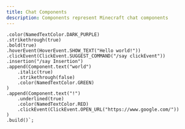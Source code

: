 ```yaml
---
title: Chat Components
description: Components represent Minecraft chat components
---
```



    .color(NamedTextColor.DARK_PURPLE)
    .strikethrough(true)
    .bold(true)
    .hoverEvent(HoverEvent.SHOW_TEXT("Hello world!"))
    .clickEvent(ClickEvent.SUGGEST_COMMAND("/say clickEvent"))
    .insertion("/say Insertion")
    .append(Component.text("world")
        .italic(true)
        .strikethrough(false)
        .color(NamedTextColor.GREEN)
    )
    .append(Component.text("!")
        .underlined(true)
        .color(NamedTextColor.RED)
        .clickEvent(ClickEvent.OPEN_URL("https://www.google.com/"))
    )
    .build()`;


<Code code={exampleCode} lang="js" title="example_component.ts" lang="js" />
